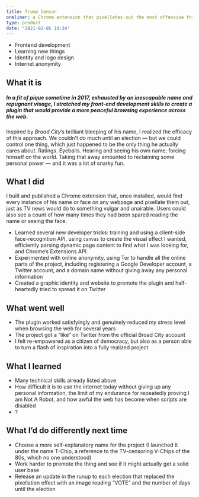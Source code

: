 ```yaml
---
title: Trump Censor
oneliner: a Chrome extension that pixellates out the most offensive thing on the internet
type: product
date: "2021-02-05 19:34"
---
```


<TagList className='compact' compact>

- Frontend development
- Learning new things
- Identity and logo design
- Internet anonymity

</TagList>

## What it is
##### In a fit of pique sometime in 2017, exhausted by an inescapable name and repugnant visage, I stretched my front-end development skills to create a plugin that would provide a more peaceful browsing experience across the web.
Inspired by _Broad City_’s brilliant bleeping of his name, I realized the efficacy of this approach. We couldn’t do much until an election — but we could control one thing, which just happened to be the only thing he actually cares about. Ratings. Eyeballs. Hearing and seeing his own name; forcing himself on the world. Taking that away amounted to reclaiming some personal power — and it was a lot of snarky fun.



## What I did
I built and published a Chrome extension that, once installed, would find every instance of his name or face on any webpage and pixellate them out, just as TV news would do to something vulgar and unairable. Users could also see a count of how many times they had been spared reading the name or seeing the face.
- Learned several new developer tricks: training and using a client-side face-recognition API, using `canvas` to create the visual effect I wanted, efficiently parsing dynamic page content to find what I was looking for, and Chrome’s Extensions API
- Experimented with online anonymity, using Tor to handle all the online parts of the project, including registering a Google Developer account, a Twitter account, and a domain name without giving away any personal information
- Created a graphic identity and website to promote the plugin and half-heartedly tried to spread it on Twitter
## What went well
- The plugin worked satisfyingly and genuinely reduced my stress level when browsing the web for several years
- The project got a “like” on Twitter from the official Broad City account
- I felt re-empowered as a citizen of democracy, but also as a person able to turn a flash of inspiration into a fully realized project
## What I learned
- Many technical skills already listed above
- How difficult it is to use the internet today without giving up any personal information, the limit of my endurance for repeatedly proving I am Not A Robot, and how awful the web has become when scripts are disabled
- ?
## What I’d do differently next time
- Choose a more self-explanatory name for the project (I launched it under the name T-Chip, a reference to the TV-censoring V-Chips of the 80s, which no one understood)
- Work harder to promote the thing and see if it might actually get a solid user base
- Release an update in the runup to each election that replaced the pixellation effect with an image reading “VOTE” and the number of days until the election